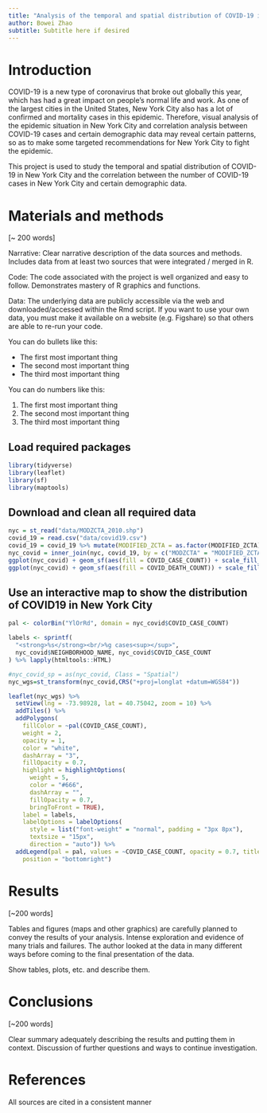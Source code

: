 ```yaml
---
title: "Analysis of the temporal and spatial distribution of COVID-19 in New York City and its correlation with demographic data"
author: Bowei Zhao
subtitle: Subtitle here if desired
---
```


# Introduction

COVID-19 is a new type of coronavirus that broke out globally this year, which has had a great impact on people's normal life and work. As one of the largest cities in the United States, New York City also has a lot of confirmed and mortality cases in this epidemic. Therefore, visual analysis of the epidemic situation in New York City and correlation analysis between COVID-19 cases and certain demographic data may reveal certain patterns, so as to make some targeted recommendations for New York City to fight the epidemic.  

This project is used to study the temporal and spatial distribution of COVID-19 in New York City and the correlation between the number of COVID-19 cases in New York City and certain demographic data.

# Materials and methods

[~ 200 words]

Narrative: Clear narrative description of the data sources and methods. Includes data from at least two sources that were integrated / merged in R.

Code: The code associated with the project is well organized and easy to follow. Demonstrates mastery of R graphics and functions.

Data: The underlying data are publicly accessible via the web and downloaded/accessed within the Rmd script. If you want to use your own data, you must make it available on a website (e.g. Figshare) so that others are able to re-run your code.

You can do bullets like this:

* The first most important thing
* The second most important thing
* The third most important thing

You can do numbers like this:

1. The first most important thing
2. The second most important thing
3. The third most important thing

## Load required packages

```r
library(tidyverse)
library(leaflet)
library(sf)
library(maptools)
```

## Download and clean all required data
```r
nyc = st_read("data/MODZCTA_2010.shp")
covid_19 = read.csv("data/covid19.csv")
covid_19 = covid_19 %>% mutate(MODIFIED_ZCTA = as.factor(MODIFIED_ZCTA))
nyc_covid = inner_join(nyc, covid_19, by = c("MODZCTA" = "MODIFIED_ZCTA"))
ggplot(nyc_covid) + geom_sf(aes(fill = COVID_CASE_COUNT)) + scale_fill_gradient2(low = "yellow",mid = "orange", high = "red", midpoint = 2900) + labs(title = "Distribution map of COVID19 confirmed cases in New York City", fill = "Count")
ggplot(nyc_covid) + geom_sf(aes(fill = COVID_DEATH_COUNT)) + scale_fill_gradient2(low = "pink",mid = "purple", high = "blue", midpoint = 225) + labs(title = "Distribution map of COVID19 death cases in New York City", fill = "Count")
```

## Use an interactive map to show the distribution of COVID19 in New York City

```r
pal <- colorBin("YlOrRd", domain = nyc_covid$COVID_CASE_COUNT)

labels <- sprintf(
  "<strong>%s</strong><br/>%g cases<sup></sup>",
  nyc_covid$NEIGHBORHOOD_NAME, nyc_covid$COVID_CASE_COUNT
) %>% lapply(htmltools::HTML)

#nyc_covid_sp = as(nyc_covid, Class = "Spatial")
nyc_wgs=st_transform(nyc_covid,CRS("+proj=longlat +datum=WGS84"))

leaflet(nyc_wgs) %>%
  setView(lng = -73.98928, lat = 40.75042, zoom = 10) %>%
  addTiles() %>%
  addPolygons(
    fillColor = ~pal(COVID_CASE_COUNT),
    weight = 2,
    opacity = 1,
    color = "white",
    dashArray = "3",
    fillOpacity = 0.7,
    highlight = highlightOptions(
      weight = 5,
      color = "#666",
      dashArray = "",
      fillOpacity = 0.7,
      bringToFront = TRUE),
    label = labels,
    labelOptions = labelOptions(
      style = list("font-weight" = "normal", padding = "3px 8px"),
      textsize = "15px",
      direction = "auto")) %>%
  addLegend(pal = pal, values = ~COVID_CASE_COUNT, opacity = 0.7, title = NULL,
    position = "bottomright")
```

# Results

[~200 words]

Tables and figures (maps and other graphics) are carefully planned to convey the results of your analysis. Intense exploration and evidence of many trials and failures. The author looked at the data in many different ways before coming to the final presentation of the data.

Show tables, plots, etc. and describe them.

# Conclusions

[~200 words]

Clear summary adequately describing the results and putting them in context. Discussion of further questions and ways to continue investigation.

# References

All sources are cited in a consistent manner
